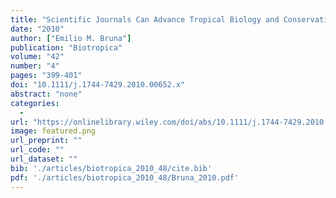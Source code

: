 ```yaml
---
title: "Scientific Journals Can Advance Tropical Biology and Conservation by Requiring Data Archiving"
date: "2010"
author: ["Emilio M. Bruna"]
publication: "Biotropica"
volume: "42"
number: "4"
pages: "399-401"
doi: "10.1111/j.1744-7429.2010.00652.x"
abstract: "none"
categories: 
  - 
url: "https://onlinelibrary.wiley.com/doi/abs/10.1111/j.1744-7429.2010.00652.x"
image: featured.png
url_preprint: ""
url_code: ""
url_dataset: ""
bib: './articles/biotropica_2010_48/cite.bib'
pdf: './articles/biotropica_2010_48/Bruna_2010.pdf'
---
```

